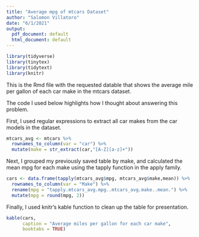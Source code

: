```yaml
---
title: "Average mpg of mtcars Dataset"
author: "Salomon Villatoro"
date: "6/1/2021"
output:
  pdf_document: default
  html_document: default
---
```


```r
library(tidyverse)
library(tinytex)
library(tidytext)
library(knitr)

```

This is the Rmd file with the requested datable that shows the average mile per 
gallon of each car make in the mtcars dataset.

The code I used below highlights how I thought about answering this problem.

First, I used regular expressions to extract all car makes from the car models
in the dataset.

```r
mtcars_avg <- mtcars %>% 
  rownames_to_column(var = "car") %>% 
  mutate(make = str_extract(car,"[A-Z][a-z]+"))
```

Next, I grouped my previously saved table by make, and calculated the mean mpg
for each make using the tapply function in the apply family.
```r
cars <- data.frame(tapply(mtcars_avg$mpg, mtcars_avg$make,mean)) %>% 
  rownames_to_column(var = "Make") %>% 
  rename(mpg = "tapply.mtcars_avg.mpg..mtcars_avg.make..mean.") %>% 
  mutate(mpg = round(mpg, 2))
```
Finally, I used knitr's kable function to clean up the table for presentation.
```r

kable(cars,
      caption = "Average miles per gallon for each car make",
      booktabs = TRUE)

```

